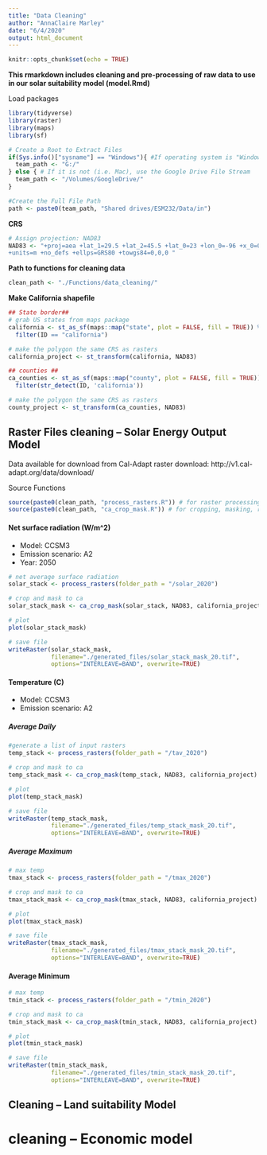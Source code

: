 ```yaml
---
title: "Data Cleaning"
author: "AnnaClaire Marley"
date: "6/4/2020"
output: html_document
---
```


```r
knitr::opts_chunk$set(echo = TRUE)
```

**This rmarkdown includes cleaning and pre-processing of raw data to use in our solar suitability model (model.Rmd)**

Load packages
```r
library(tidyverse)
library(raster)
library(maps)
library(sf)
```

```r
# Create a Root to Extract Files 
if(Sys.info()["sysname"] == "Windows"){ #If operating system is "Windows" use G: Drive
  team_path <- "G:/"
} else { # If it is not (i.e. Mac), use the Google Drive File Stream
  team_path <- "/Volumes/GoogleDrive/"
}

#Create the Full File Path
path <- paste0(team_path, "Shared drives/ESM232/Data/in")

```

**CRS**
```r
# Assign projection: NAD83
NAD83 <- "+proj=aea +lat_1=29.5 +lat_2=45.5 +lat_0=23 +lon_0=-96 +x_0=0 +y_0=0 +datum=NAD83
+units=m +no_defs +ellps=GRS80 +towgs84=0,0,0 "
```

**Path to functions for cleaning data**
```r
clean_path <- "./Functions/data_cleaning/"
```

**Make California shapefile**

```r
## State border##
# grab US states from maps package
california <- st_as_sf(maps::map("state", plot = FALSE, fill = TRUE)) %>% 
  filter(ID == "california")

# make the polygon the same CRS as rasters
california_project <- st_transform(california, NAD83)

## counties ##
ca_counties <- st_as_sf(maps::map("county", plot = FALSE, fill = TRUE)) %>% 
  filter(str_detect(ID, 'california'))

# make the polygon the same CRS as rasters
county_project <- st_transform(ca_counties, NAD83)

```

## Raster Files cleaning -- Solar Energy Output Model

Data available for download from Cal-Adapt raster download: http://v1.cal-adapt.org/data/download/

Source Functions
```r
source(paste0(clean_path, "process_rasters.R")) # for raster processing
source(paste0(clean_path, "ca_crop_mask.R")) # for cropping, masking, reprojecting rasters
```

#### Net surface radiation (W/m^2)

* Model: CCSM3
* Emission scenario: A2
* Year: 2050

```r
# net average surface radiation 
solar_stack <- process_rasters(folder_path = "/solar_2020")

# crop and mask to ca
solar_stack_mask <- ca_crop_mask(solar_stack, NAD83, california_project)

# plot
plot(solar_stack_mask)

# save file
writeRaster(solar_stack_mask, 
            filename="./generated_files/solar_stack_mask_20.tif",
            options="INTERLEAVE=BAND", overwrite=TRUE)

```

#### Temperature (C)

* Model: CCSM3
* Emission scenario: A2

##### Average Daily 

```r
#generate a list of input rasters 
temp_stack <- process_rasters(folder_path = "/tav_2020")

# crop and mask to ca
temp_stack_mask <- ca_crop_mask(temp_stack, NAD83, california_project)

# plot
plot(temp_stack_mask)

# save file
writeRaster(temp_stack_mask, 
            filename="./generated_files/temp_stack_mask_20.tif",
            options="INTERLEAVE=BAND", overwrite=TRUE)
```

##### Average Maximum 

```r
# max temp
tmax_stack <- process_rasters(folder_path = "/tmax_2020")

# crop and mask to ca
tmax_stack_mask <- ca_crop_mask(tmax_stack, NAD83, california_project)

# plot
plot(tmax_stack_mask)

# save file
writeRaster(tmax_stack_mask, 
            filename="./generated_files/tmax_stack_mask_20.tif",
            options="INTERLEAVE=BAND", overwrite=TRUE)
```

#### Average Minimum 

```r
# max temp
tmin_stack <- process_rasters(folder_path = "/tmin_2020")

# crop and mask to ca
tmin_stack_mask <- ca_crop_mask(tmin_stack, NAD83, california_project)

# plot
plot(tmin_stack_mask)

# save file
writeRaster(tmin_stack_mask, 
            filename="./generated_files/tmin_stack_mask_20.tif",
            options="INTERLEAVE=BAND", overwrite=TRUE)
```


## Cleaning -- Land suitability Model


# cleaning -- Economic model




